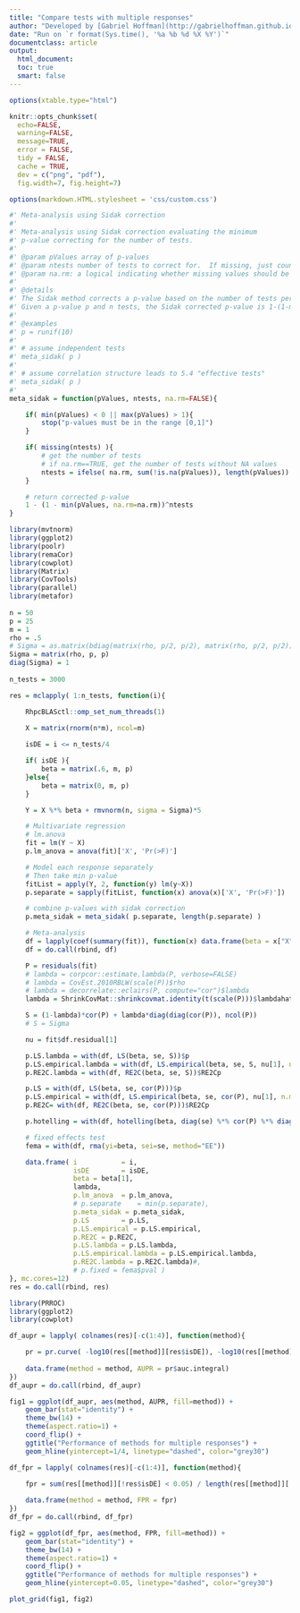 ```yaml
---
title: "Compare tests with multiple responses"
author: "Developed by [Gabriel Hoffman](http://gabrielhoffman.github.io/)"
date: "Run on `r format(Sys.time(), '%a %b %d %X %Y')`"
documentclass: article
output: 
  html_document:
  toc: true
  smart: false
---
```


<!--- 
# run analysis
cd /Users/gabrielhoffman/workspace/repos/misc_vp

cd /sc/arion/projects/CommonMind/hoffman/misc_vp
R

system("ml git; git pull"); rmarkdown::render("compare_multivariate_tests.Rmd", output_dir='./', intermediates_dir='./')

# LS_empirical_Dev.R

--->

```r
options(xtable.type="html")

knitr::opts_chunk$set(
  echo=FALSE,
  warning=FALSE,
  message=TRUE,
  error = FALSE,
  tidy = FALSE,
  cache = TRUE,
  dev = c("png", "pdf"), 
  fig.width=7, fig.height=7)

options(markdown.HTML.stylesheet = 'css/custom.css')
```

```r
#' Meta-analysis using Sidak correction
#'
#' Meta-analysis using Sidak correction evaluating the minimum 
#' p-value correcting for the number of tests.
#'
#' @param pValues array of p-values 
#' @param ntests number of tests to correct for.  If missing, just counts number of p-values
#' @param na.rm: a logical indicating whether missing values should be removed.
#'
#' @details
#' The Sidak method corrects a p-value based on the number of tests performed.  
#' Given a p-value p and n tests, the Sidak corrected p-value is 1-(1-min(p))^n 
#'
#' @examples
#' p = runif(10)
#'
#' # assume independent tests
#' meta_sidak( p )
#' 
#' # assume correlation structure leads to 5.4 "effective tests"
#' meta_sidak( p )
#'
meta_sidak = function(pValues, ntests, na.rm=FALSE){

	if( min(pValues) < 0 || max(pValues) > 1){
		stop("p-values must be in the range [0,1]")
	}

	if( missing(ntests) ){
		# get the number of tests
		# if na.rm==TRUE, get the number of tests without NA values
		ntests = ifelse( na.rm, sum(!is.na(pValues)), length(pValues))
	}

	# return corrected p-value
	1 - (1 - min(pValues, na.rm=na.rm))^ntests
}
```

```r
library(mvtnorm)
library(ggplot2)
library(poolr)
library(remaCor)
library(cowplot)
library(Matrix)
library(CovTools)
library(parallel)
library(metafor)
 
n = 50
p = 25
m = 1
rho = .5
# Sigma = as.matrix(bdiag(matrix(rho, p/2, p/2), matrix(rho, p/2, p/2)))
Sigma = matrix(rho, p, p)
diag(Sigma) = 1
 
n_tests = 3000

res = mclapply( 1:n_tests, function(i){

	RhpcBLASctl::omp_set_num_threads(1) 
	
	X = matrix(rnorm(n*m), ncol=m)

	isDE = i <= n_tests/4

	if( isDE ){
		beta = matrix(.6, m, p)
	}else{
		beta = matrix(0, m, p)
	}

	Y = X %*% beta + rmvnorm(n, sigma = Sigma)*5

	# Multivariate regression
	# lm.anova
	fit = lm(Y ~ X)
	p.lm_anova = anova(fit)['X', 'Pr(>F)']

	# Model each response separately
	# Then take min p-value
	fitList = apply(Y, 2, function(y) lm(y~X))
	p.separate = sapply(fitList, function(x) anova(x)['X', 'Pr(>F)'])

	# combine p-values with sidak correction
	p.meta_sidak = meta_sidak( p.separate, length(p.separate) )

	# Meta-analysis
	df = lapply(coef(summary(fit)), function(x) data.frame(beta = x["X", 1], se = x["X", 2]))
	df = do.call(rbind, df)

	P = residuals(fit)
	# lambda = corpcor::estimate.lambda(P, verbose=FALSE)
	# lambda = CovEst.2010RBLW(scale(P))$rho
	# lambda = decorrelate::eclairs(P, compute="cor")$lambda
	lambda = ShrinkCovMat::shrinkcovmat.identity(t(scale(P)))$lambdahat

	S = (1-lambda)*cor(P) + lambda*diag(diag(cor(P)), ncol(P))
	# S = Sigma

	nu = fit$df.residual[1]

	p.LS.lambda = with(df, LS(beta, se, S))$p
	p.LS.empirical.lambda = with(df, LS.empirical(beta, se, S, nu[1], n.mc.samples=1e3))$p
	p.RE2C.lambda = with(df, RE2C(beta, se, S))$RE2Cp

	p.LS = with(df, LS(beta, se, cor(P)))$p
	p.LS.empirical = with(df, LS.empirical(beta, se, cor(P), nu[1], n.mc.samples=1e3))$p
	p.RE2C= with(df, RE2C(beta, se, cor(P)))$RE2Cp

	p.hotelling = with(df, hotelling(beta, diag(se) %*% cor(P) %*% diag(se), n))

	# fixed effects test
	fema = with(df, rma(yi=beta, sei=se, method="EE"))

	data.frame(	i 			= i,
				isDE		= isDE, 
				beta = beta[1],
				lambda,
				p.lm_anova 	= p.lm_anova,
				# p.separate 	= min(p.separate), 
				p.meta_sidak = p.meta_sidak,
				p.LS 		= p.LS,
				p.LS.empirical = p.LS.empirical,
				p.RE2C = p.RE2C,
				p.LS.lambda = p.LS.lambda,
				p.LS.empirical.lambda = p.LS.empirical.lambda,
				p.RE2C.lambda = p.RE2C.lambda)#,
				# p.fixed = fema$pval )
}, mc.cores=12)
res = do.call(rbind, res)
```

```r
library(PRROC)
library(ggplot2)
library(cowplot)

df_aupr = lapply( colnames(res)[-c(1:4)], function(method){

	pr = pr.curve( -log10(res[[method]][res$isDE]), -log10(res[[method]][!res$isDE]), curve=TRUE )
	
	data.frame(method = method, AUPR = pr$auc.integral)
})
df_aupr = do.call(rbind, df_aupr)

fig1 = ggplot(df_aupr, aes(method, AUPR, fill=method)) + 
	geom_bar(stat="identity") + 
	theme_bw(14) + 
	theme(aspect.ratio=1) + 
	coord_flip() + 
	ggtitle("Performance of methods for multiple responses") + 
	geom_hline(yintercept=1/4, linetype="dashed", color="grey30")

df_fpr = lapply( colnames(res)[-c(1:4)], function(method){

	fpr = sum(res[[method]][!res$isDE] < 0.05) / length(res[[method]][!res$isDE])
	
	data.frame(method = method, FPR = fpr)
})
df_fpr = do.call(rbind, df_fpr)

fig2 = ggplot(df_fpr, aes(method, FPR, fill=method)) + 
	geom_bar(stat="identity") + 
	theme_bw(14) + 
	theme(aspect.ratio=1) + 
	coord_flip() + 
	ggtitle("Performance of methods for multiple responses") + 
	geom_hline(yintercept=0.05, linetype="dashed", color="grey30")

plot_grid(fig1, fig2)
```












